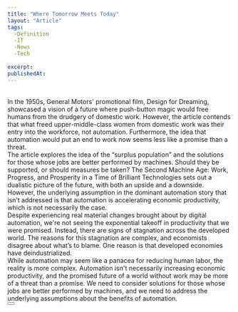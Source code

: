 ```yaml
---
title: "Where Tomorrow Meets Today"
layout: "Article"
tags: 
  -Definition
  -IT
  -News
  -Tech
 
excerpt:
publishedAt:
---
```

<br/>
In the 1950s, General Motors' promotional film, Design for Dreaming, showcased a vision of a future where push-button magic would free humans from the drudgery of domestic work. However, the article contends that what freed upper-middle-class women from domestic work was their entry into the workforce, not automation. Furthermore, the idea that automation would put an end to work now seems less like a promise than a threat.
<br/>
The article explores the idea of the “surplus population” and the solutions for those whose jobs are better performed by machines. Should they be supported, or should measures be taken? The Second Machine Age: Work, Progress, and Prosperity in a Time of Brilliant Technologies sets out a dualistic picture of the future, with both an upside and a downside. However, the underlying assumption in the dominant automation story that isn’t addressed is that automation is accelerating economic productivity, which is not necessarily the case.
<br/>
Despite experiencing real material changes brought about by digital automation, we're not seeing the exponential takeoff in productivity that we were promised. Instead, there are signs of stagnation across the developed world. The reasons for this stagnation are complex, and economists disagree about what’s to blame. One reason is that developed economies have deindustrialized.
<br/>
While automation may seem like a panacea for reducing human labor, the reality is more complex. Automation isn't necessarily increasing economic productivity, and the promised future of a world without work may be more of a threat than a promise. We need to consider solutions for those whose jobs are better performed by machines, and we need to address the underlying assumptions about the benefits of automation.
<br/>
<Button
  address="https://harpers.org/archive/2023/05/where-tomorrow-meets-today/"
  text="Source"
/>